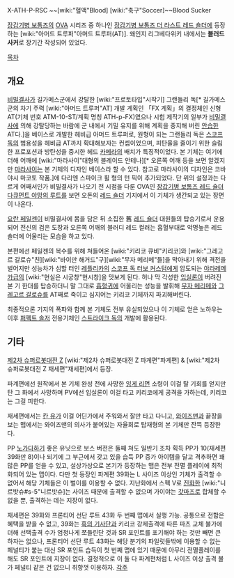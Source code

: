 X-ATH-P-RSC ~~[wiki:"혈액"Blood] [wiki:"축구"Soccer]~~Blood Sucker

[[장갑기병 보톰즈]]의 [[OVA]] 시리즈 중 하나인 [[장갑기병 보톰즈 더 라스트 레드 숄더]]에 등장하는 [wiki:"아머드 트루퍼"아머드 트루퍼(AT)]. 
왜인지 리그베다위키 내에서는 '''블러드 사커'''로 장기간 작성되어 있었다.

[[목차]]
== 개요 ==
[[비밀결사]]가 길가메스군에서 강탈한 [wiki:"프로토타입"시작기] 그랜들리 독[* 길가메스 군의 차기 주력 [wiki:"아머드 트루퍼"AT] 개발 계획인 「FX 계획」의 결정체인 신형 AT(기체 번호 ATM-10-ST/계획 명칭 ATH-p-FX)였으나 시험 제작기의 일부가 [[비밀결사]]에 의해 강탈당하는 바람에 군 내에서 기밀 유지를 위해 계획을 중지해 버린 [[안습]]한 AT다.]을 베이스로 개발한 헤비급 아머드 트루퍼로, 원형이 되는 그랜들리 독은 [[스코프 독]]의 범용성을 헤비급 AT까지 확대해보자는 컨셉이었으며, 피탄율을 줄이기 위한 슬림한 프로포션과 방탄성을 중시한 헤드 [[카메라]]의 배치가 특징적이었다. 본 기체는 여기에 더해 어깨에 [wiki:"마라사이"대형의 블레이드 안테나][* 오른쪽 어깨 등을 보면 알겠지만 [[마라사이]]는 본 기체의 디자인 베이스라 할 수 있다. 참고로 마라사이의 디자인은 코바야시 마코토 작품.]에 다리엔 스파이크 휠 형의 턴 픽이 추가되었다. 단 위의 설정과는 다르게 어째서인가 비밀결사가 나오기 전 시점을 다룬 OVA인 [[장갑기병 보톰즈 레드 숄더 다큐먼트 야망의 루트]]를 보면 오돈의 [[레드 숄더]] 기지에서 이 기체가 생간되고 있는 장면이 나온다.

[[요란 페일젠]]이 비밀결사에 몸을 담은 뒤 소집한 舊 [[레드 숄더]] 대원들의 탑승기로서 운용되어 전신의 검은 도장과 오른쪽 어깨의 블러디 레드 컬러는 흡혈부대로 악명높은 레드 숄더에 어울리는 모습을 하고 있다.

본편에선 페일젠의 복수를 위해 쳐들어온 [wiki:"키리코 큐비"키리코]와 [wiki:"그레고르 갈로슈"친][wiki:"바이만 해거드"구][wiki:"무자 메리메"들]을 막아내기 위해 격전을 벌어지만 성능차가 심할 터인 [[레플리카]]의 [[스코프 독 터보 커스텀]]에게 압도되는 [[야라레메카]]급의 [wiki:"현실은 시궁창"현시창]을 맛보게 된다. 허나 막 각성한 [[입실론]]이 버려진 본 기 한대를 탑승하더니 말 그대로 [[흡혈귀]]에 어울리는 성능을 발휘해 [[무자 메리메]]와 [[그레고르 갈로슈]]를 AT째로 죽이고 심지어는 키리코 기체까지 파괴해버린다.

최종적으론 기지의 폭파와 함께 본 기체도 전부 유실되었으나 이 기체로 얻은 노하우는 이후 [[퍼펙트 솔저]] 전용기체인 [[스트라이크 독]]의 개발에 활용된다.
== 기타 ==
[[제2차 슈퍼로봇대전 Z]] [wiki:"제2차 슈퍼로봇대전 Z 파계편"파계편] & [wiki:"제2차 슈퍼로봇대전 Z 재세편"재세편]에서 등장.

파계편에선 원작에서 본 기체 완성 전에 사망한 [[잉게 리먼]] 소령이 이걸 탈 기회를 얻지만 탄 그 화에서 사망하며 PV에선 입실론이 이걸 타고 키리코에게 공격을 가하는데, 키리코는 그걸 피한다.

재세편에서는 [[칸 유]]가 이걸 어딘가에서 주워와서 잘만 타고 다니고, [[와이즈맨]]과 끝장을 보는 맵에서는 와이즈맨의 의사가 붙어있는 자율회로 탑재형의 본 기체만 잔뜩 등장한다.

PP [[노가다]]하기 좋은 유닛으로 보스 버전은 둘째 쳐도 일반기 조차 획득 PP가 10(재세편 39화만 8)이나 되기에 그 부근에서 갖고 있을 습득 PP 증가 아이템을 달고 격추하면 꽤 많은 PP를 얻을 수 있고, 설상가상으로 본기가 등장하는 맵은 전부 전멸 플레이에 최적화되어 있는 맵이다. 다만 첫 등장인 파계편 39화는 L 사이즈 이상인 기체가 출격할 수 없어서 해당 기체들은 이 벌이를 이용할 수 없다. 지난화에서 스펙 V로 [[진화]]한 [wiki:"니르밧슈#s-5"니르밧슈]는 사이즈 때문에 출격할 수 없으며 가이야는 [[갓마즈]]로 합체할 수 없을 뿐, 출격하는 데는 지장이 없다.

재세편은 39화와 프론티어 선단 루트 43화 두 번째 맵에서 실행 가능. 공통으로 전함은 혜택을 받을 수 없고, 39화는 [[흑의 기사단]]과 키리코 강제출격에 따른 파츠 교체 불가에 더해 선택출격 수가 엄청나게 쪼들린단 것과 SR 포인트를 포기해야 하는 것만 빼면 큰 하자는 없으나, 프론티어 선단 루트 43화는 해당 분기의 파일럿들밖에 이용할 수 없는 페널티가 붙는 대신 SR 포인트 습득이 첫 번째 맵에 있기 때문에 아무리 전멸플레이를 해도 SR 포인트에 지장이 없다. 결정적으로 이 둘 다 파계편처럼 L 사이즈 이상 출격 불가 페널티 같은 건 없으니 취향껏 이용하자.
[[각주]]
